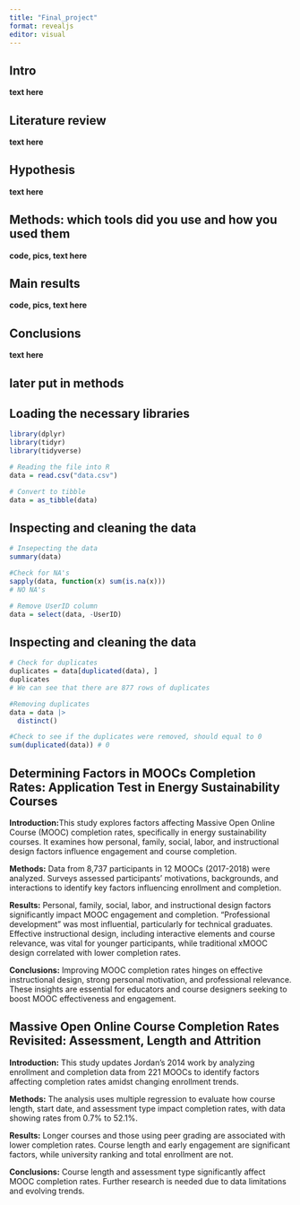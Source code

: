 ```yaml
---
title: "Final_project"
format: revealjs
editor: visual
---
```


## Intro

**text here**

## Literature review

**text here**

## Hypothesis

**text here**

## Methods: which tools did you use and how you used them

**code, pics, text here**

## Main results

**code, pics, text here**

## Conclusions

**text here**

## later put in methods

## Loading the necessary libraries

```r
library(dplyr)
library(tidyr)
library(tidyverse)
```

```r
# Reading the file into R
data = read.csv("data.csv")
```

```r
# Convert to tibble
data = as_tibble(data)
```

## Inspecting and cleaning the data

```r
# Insepecting the data
summary(data)
```

```r
#Check for NA's
sapply(data, function(x) sum(is.na(x)))
# NO NA's
```

```r
# Remove UserID column
data = select(data, -UserID)
```

## Inspecting and cleaning the data

```r
# Check for duplicates
duplicates = data[duplicated(data), ]
duplicates 
# We can see that there are 877 rows of duplicates
```


```r
#Removing duplicates
data = data |>
  distinct()
```

```r
#Check to see if the duplicates were removed, should equal to 0
sum(duplicated(data)) # 0 
```

## Determining Factors in MOOCs Completion Rates: Application Test in Energy Sustainability Courses

**Introduction:**This study explores factors affecting Massive Open Online Course (MOOC) completion rates, specifically in energy sustainability courses. It examines how personal, family, social, labor, and instructional design factors influence engagement and course completion.

**Methods:** Data from 8,737 participants in 12 MOOCs (2017-2018) were analyzed. Surveys assessed participants’ motivations, backgrounds, and interactions to identify key factors influencing enrollment and completion.

**Results:** Personal, family, social, labor, and instructional design factors significantly impact MOOC engagement and completion. "Professional development" was most influential, particularly for technical graduates. Effective instructional design, including interactive elements and course relevance, was vital for younger participants, while traditional xMOOC design correlated with lower completion rates.

**Conclusions:** Improving MOOC completion rates hinges on effective instructional design, strong personal motivation, and professional relevance. These insights are essential for educators and course designers seeking to boost MOOC effectiveness and engagement.

## Massive Open Online Course Completion Rates Revisited: Assessment, Length and Attrition

**Introduction:** This study updates Jordan's 2014 work by analyzing enrollment and completion data from 221 MOOCs to identify factors affecting completion rates amidst changing enrollment trends.

**Methods:** The analysis uses multiple regression to evaluate how course length, start date, and assessment type impact completion rates, with data showing rates from 0.7% to 52.1%.

**Results:** Longer courses and those using peer grading are associated with lower completion rates. Course length and early engagement are significant factors, while university ranking and total enrollment are not.

**Conclusions:** Course length and assessment type significantly affect MOOC completion rates. Further research is needed due to data limitations and evolving trends.
